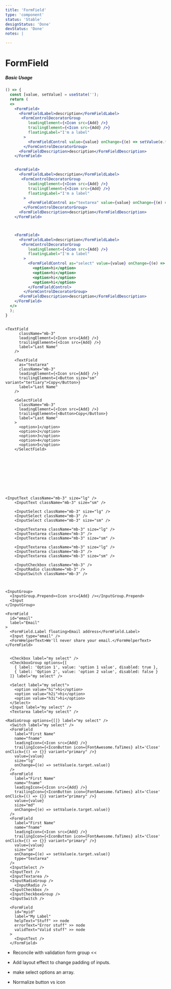 ```yaml
---
title: 'FormField'
type: 'component'
status: 'Stable'
designStatus: 'Done'
devStatus: 'Done'
notes: |

---
```



# FormField

<SingleComponentStatus frontmatter={props?.pageContext?.frontmatter} />


##### Basic Usage

```jsx live
() => {
  const [value, setValue] = useState('');
  return (
  <>
    <FormField>
      <FormFieldLabel>description</FormFieldLabel>
       <FormControlDecoratorGroup
          leadingElement={<Icon src={Add} />}
          trailingElement={<Icon src={Add} />}
          floatingLabel="I'm a label"
        >
          <FormFieldControl value={value} onChange={(e) => setValue(e.target.value)} />
        </FormControlDecoratorGroup>
      <FormFieldDescription>description</FormFieldDescription>
    </FormField>


    <FormField>
      <FormFieldLabel>description</FormFieldLabel>
       <FormControlDecoratorGroup
          leadingElement={<Icon src={Add} />}
          trailingElement={<Icon src={Add} />}
          floatingLabel="I'm a label"
        >
          <FormFieldControl as="textarea" value={value} onChange={(e) => setValue(e.target.value)} />
        </FormControlDecoratorGroup>
      <FormFieldDescription>description</FormFieldDescription>
    </FormField>



    <FormField>
      <FormFieldLabel>description</FormFieldLabel>
       <FormControlDecoratorGroup
          leadingElement={<Icon src={Add} />}
          floatingLabel="I'm a label"
        >
          <FormFieldControl as="select" value={value} onChange={(e) => setValue(e.target.value)}>
            <option>hi</option>
            <option>hi</option>
            <option>hi</option>
            <option>hi</option>
          </FormFieldControl>
        </FormControlDecoratorGroup>
      <FormFieldDescription>description</FormFieldDescription>
    </FormField>
  </>
  );
}
```

```

<TextField
      className="mb-3"
      leadingElement={<Icon src={Add} />}
      trailingElement={<Icon src={Add} />}
      label="Last Name"
    />

    <TextField
      as="textarea"
      className="mb-3"
      leadingElement={<Icon src={Add} />}
      trailingElement={<Button size="sm" variant="tertiary">Copy</Button>}
      label="Last Name"
    />

    <SelectField
      className="mb-3"
      leadingElement={<Icon src={Add} />}
      trailingElement={<Button>Copy</Button>}
      label="Last Name"
    >
      <option>1</option>
      <option>2</option>
      <option>3</option>
      <option>4</option>
      <option>5</option>
    </SelectField>










<InputText className="mb-3" size="lg" />
    <InputText className="mb-3" size="sm" />

    <InputSelect className="mb-3" size="lg" />
    <InputSelect className="mb-3" />
    <InputSelect className="mb-3" size="sm" />

    <InputTextarea className="mb-3" size="lg" />
    <InputTextarea className="mb-3" />
    <InputTextarea className="mb-3" size="sm" />

    <InputTextarea className="mb-3" size="lg" />
    <InputTextarea className="mb-3" />
    <InputTextarea className="mb-3" size="sm" />

    <InputCheckbox className="mb-3" />
    <InputRadio className="mb-3" />
    <InputSwitch className="mb-3" />



<InputGroup>
  <InputGroup.Prepend><Icon src={Add} /></InputGroup.Prepend>
  <Input
</InputGroup>

<FormField
  id="email"
  label="Email"
>
  <FormField.Label floating>Email address</FormField.Label>
  <Input type="email" />
  <FormHelperText>We'll never share your email.</FormHelperText>
</FormField>


  <Checkbox label="my select" />
  <CheckboxGroup options={[
    { label: 'Option 1', value: 'option 1 value', disabled: true },
    { label: 'Option 2', value: 'option 2 value', disabled: false }
  ]} label="my select" />

  <Select label="my select">
    <option value="hi">hi</option>
    <option value="h2i">hi</option>
    <option value="h3i">hi</option>
  </Select>
  <Input label="my select" />
  <Textarea label="my select" />

<RadioGroup options={[]} label="my select" />
  <Switch label="my select" />
  <FormField
    label="First Name"
    name="fname"
    leadingIcon={<Icon src={Add} />}
    trailingIcon={<IconButton icon={FontAwesome.faTimes} alt='Close' onClick={() => {}} variant="primary" />}
    value={value}
    size="lg"
    onChange={(e) => setValue(e.target.value)}
  />
  <FormField
    label="First Name"
    name="fname"
    leadingIcon={<Icon src={Add} />}
    trailingIcon={<IconButton icon={FontAwesome.faTimes} alt='Close' onClick={() => {}} variant="primary" />}
    value={value}
    size="md"
    onChange={(e) => setValue(e.target.value)}
  />
  <FormField
    label="First Name"
    name="fname"
    leadingIcon={<Icon src={Add} />}
    trailingIcon={<IconButton icon={FontAwesome.faTimes} alt='Close' onClick={() => {}} variant="primary" />}
    value={value}
    size="sm"
    onChange={(e) => setValue(e.target.value)}
    type="textarea"
  />
  <InputSelect />
  <InputText />
  <InputTextarea />
  <InputRadioGroup />
    <InputRadio />
  <InputCheckbox />
  <InputCheckboxGroup />
  <InputSwitch />

  <FormField
    id="myid"
    label="My Label"
    helpText="Stuff" >> node
    errorText="Error stuff" >> node
    validText="Valid stuff" >> node
  >
    <InputText />
  </FormField>

```


- Reconcile with validation form group <<
- Add layout effect to change padding of inputs.
- make select options an array.



- Normalize button vs icon